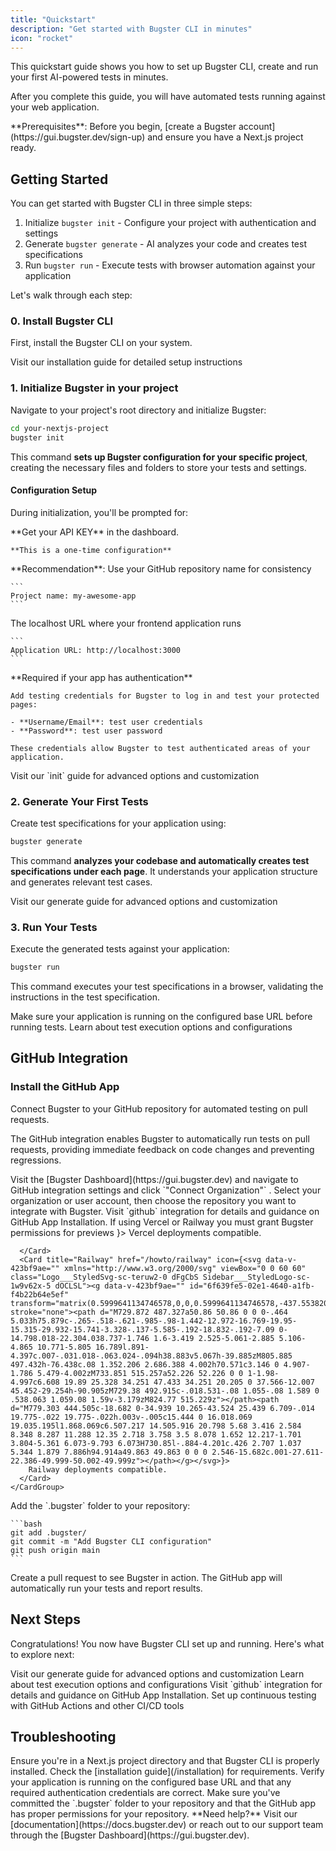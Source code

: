 ```yaml
---
title: "Quickstart"
description: "Get started with Bugster CLI in minutes"
icon: "rocket"
---
```


This quickstart guide shows you how to set up Bugster CLI, create and run your first AI-powered tests in minutes.

After you complete this guide, you will have automated tests running against your web application.

<Info>
  **Prerequisites**: Before you begin, [create a Bugster account](https://gui.bugster.dev/sign-up) and ensure you have a Next.js project ready.
</Info>

## Getting Started

You can get started with Bugster CLI in three simple steps:

1. Initialize `bugster init` - Configure your project with authentication and settings
2. Generate `bugster generate` - AI analyzes your code and creates test specifications
3. Run `bugster run` - Execute tests with browser automation against your application

Let's walk through each step:
### 0. Install Bugster CLI

First, install the Bugster CLI on your system.

<Card title="Install Bugster CLI" icon="download" href="/installation">
  Visit our installation guide for detailed setup instructions
</Card>

### 1. Initialize Bugster in your project

Navigate to your project's root directory and initialize Bugster:

```bash
cd your-nextjs-project
bugster init
```
This command **sets up Bugster configuration for your specific project**, creating the necessary files and folders to store your tests and settings.

#### Configuration Setup

During initialization, you'll be prompted for:

<AccordionGroup>
<Accordion title="Bugster API KEY" icon="fingerprint">
    **Get your API KEY** in the dashboard.

    **This is a one-time configuration**
  </Accordion>
  <Accordion title="Project Name" icon="tag">
    **Recommendation**: Use your GitHub repository name for consistency
    
    ```
    Project name: my-awesome-app
    ```
  </Accordion>
  
  <Accordion title="Base URL" icon="globe">
    The localhost URL where your frontend application runs
    
    ```
    Application URL: http://localhost:3000
    ```
  </Accordion>
  
  <Accordion title="Authentication Credentials" icon="key">
    **Required if your app has authentication**
    
    Add testing credentials for Bugster to log in and test your protected pages:
    
    - **Username/Email**: test user credentials
    - **Password**: test user password
    
    These credentials allow Bugster to test authenticated areas of your application.
  </Accordion>
</AccordionGroup>

<Card title="Learn More About Project Initialization" icon="fingerprint" href="/commands/init">
  Visit our `init` guide for advanced options and customization
</Card>

### 2. Generate Your First Tests

Create test specifications for your application using:

```bash
bugster generate
```
This command **analyzes your codebase and automatically creates test specifications under each page**. It understands your application structure and generates relevant test cases.

<Card title="Learn More About Test Generation" icon="sparkles" href="/commands/generate">
  Visit our generate guide for advanced options and customization
</Card>

### 3. Run Your Tests

Execute the generated tests against your application:

```bash
bugster run
```
This command executes your test specifications in a browser, validating the instructions in the test specification.

<Tip>
  Make sure your application is running on the configured base URL before running tests.
</Tip>

<Card title="Advanced Test Execution" icon="compass" href="/commands/run">
  Learn about test execution options and configurations
</Card>


## GitHub Integration

### Install the GitHub App

Connect Bugster to your GitHub repository for automated testing on pull requests.

The GitHub integration enables Bugster to automatically run tests on pull requests, providing immediate feedback on code changes and preventing regressions.

<Steps>
  <Step title="Access GitHub Integration">
    Visit the [Bugster Dashboard](https://gui.bugster.dev) and navigate to GitHub integration settings and click `"Connect Organization"` .
  </Step>
  
  <Step title="Install the App">
    Select your organization or user account, then choose the repository you want to integrate with Bugster.
    <Card title="GitHub App" icon="github" href="/integrations/github">
    Visit `github` integration for details and guidance on GitHub App Installation.
    </Card>

  </Step>

  
  <Step title="Enable Preview Access">
    If using Vercel or Railway you must grant Bugster permissions for previews
    <CardGroup cols={2}>
      <Card title="Vercel" href="/howto/vercel" icon={<svg viewBox="0 -17 256 256" version="1.1" xmlns="http://www.w3.org/2000/svg" xmlns:xlink="http://www.w3.org/1999/xlink" preserveAspectRatio="xMidYMid" fill="#ffffff" stroke="#ffffff"><g id="SVGRepo_bgCarrier" stroke-width="0"></g><g id="SVGRepo_tracerCarrier" stroke-linecap="round" stroke-linejoin="round"></g><g id="SVGRepo_iconCarrier"> <g> <polygon fill="#ffffff" points="128 0 256 221.705007 0 221.705007"> </polygon> </g> </g></svg>}>
        Vercel deployments compatible.

      </Card>
      <Card title="Railway" href="/howto/railway" icon={<svg data-v-423bf9ae="" xmlns="http://www.w3.org/2000/svg" viewBox="0 0 60 60" class="Logo___StyledSvg-sc-teruw2-0 dFgCbS Sidebar___StyledLogo-sc-1w9v62x-5 dOCLSL"><g data-v-423bf9ae="" id="6f639fe5-02e1-4640-a1fb-f4b22b64e5ef" transform="matrix(0.5999641134746578,0,0,0.5999641134746578,-437.5538206497148,-266.68705118956507)" stroke="none"><path d="M729.872 487.327a50.86 50.86 0 0 0-.464 5.033h75.879c-.265-.518-.621-.985-.98-1.442-12.972-16.769-19.95-15.315-29.932-15.741-3.328-.137-5.585-.192-18.832-.192-7.09 0-14.798.018-22.304.038.737-1.746 1.6-3.419 2.525-5.061-2.885 5.106-4.865 10.771-5.805 16.789l.891-4.397c.007-.031.018-.063.024-.094h38.883v5.067h-39.885zM805.885 497.432h-76.438c.08 1.352.206 2.686.388 4.002h70.571c3.146 0 4.907-1.786 5.479-4.002zM733.851 515.257a52.226 52.226 0 0 1-1.98-4.997c6.608 19.89 25.328 34.251 47.433 34.251 20.205 0 37.566-12.007 45.452-29.254h-90.905zM729.38 492.915c-.018.531-.08 1.055-.08 1.589 0 .538.063 1.059.08 1.59v-3.179zM824.77 515.229z"></path><path d="M779.303 444.505c-18.682 0-34.939 10.265-43.524 25.439 6.709-.014 19.775-.022 19.775-.022h.003v-.005c15.444 0 16.018.069 19.035.195l1.868.069c6.507.217 14.505.916 20.798 5.68 3.416 2.584 8.348 8.287 11.288 12.35 2.718 3.758 3.5 8.078 1.652 12.217-1.701 3.804-5.361 6.073-9.793 6.073H730.85l-.884-4.201c.426 2.707 1.037 5.344 1.879 7.886h94.914a49.863 49.863 0 0 0 2.546-15.682c.001-27.611-22.386-49.999-50.002-49.999z"></path></g></svg>}>
        Railway deployments compatible.
      </Card>
    </CardGroup>
  </Step>
  
  <Step title="Commit Bugster Configuration with your changes">
    Add the `.bugster` folder to your repository:
    
    ```bash
    git add .bugster/
    git commit -m "Add Bugster CLI configuration"
    git push origin main
    ```
  </Step>
  
  <Step title="Create a Pull Request">
    Create a pull request to see Bugster in action. The GitHub app will automatically run your tests and report results.
  </Step>
</Steps>


## Next Steps

Congratulations! You now have Bugster CLI set up and running. Here's what to explore next:

<CardGroup cols={2}>
  <Card title="Test Generation" icon="sparkles" href="/commands/generate">
  Visit our generate guide for advanced options and customization
  </Card>
  
  <Card title="Test Execution" icon="compass" href="/commands/run">
  Learn about test execution options and configurations
</Card>
  
   <Card title="GitHub App" icon="github" href="/integrations/github">
    Visit `github` integration for details and guidance on GitHub App Installation.
    </Card>

  
  <Card title="CI/CD Integration" icon="workflow" href="/github-integration">
    Set up continuous testing with GitHub Actions and other CI/CD tools
  </Card>
</CardGroup>

## Troubleshooting

<AccordionGroup>
  <Accordion title="Tests not generating">
    Ensure you're in a Next.js project directory and that Bugster CLI is properly installed. Check the [installation guide](/installation) for requirements.
  </Accordion>
  
  <Accordion title="Tests failing to run">
    Verify your application is running on the configured base URL and that any required authentication credentials are correct.
  </Accordion>
  
  <Accordion title="GitHub integration not working">
    Make sure you've committed the `.bugster` folder to your repository and that the GitHub app has proper permissions for your repository.
  </Accordion>
</AccordionGroup>

<Info>
  **Need help?** Visit our [documentation](https://docs.bugster.dev) or reach out to our support team through the [Bugster Dashboard](https://gui.bugster.dev).
</Info>
